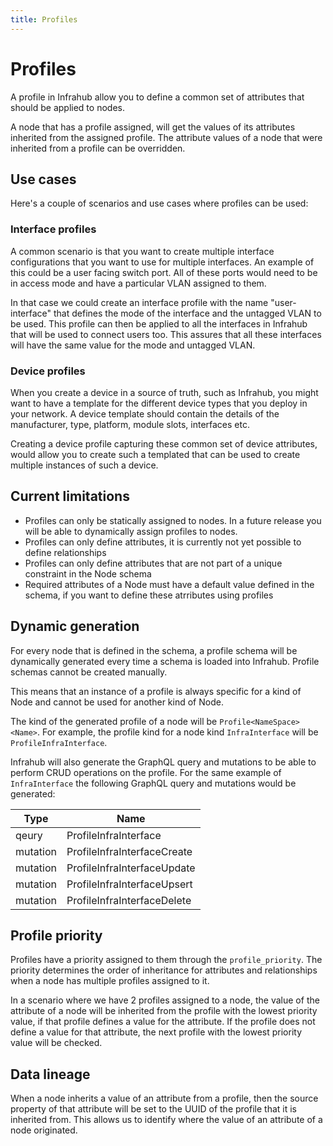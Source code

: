```yaml
---
title: Profiles
---
```


# Profiles

A profile in Infrahub allow you to define a common set of attributes that should be applied to nodes.

A node that has a profile assigned, will get the values of its attributes inherited from the assigned profile. The attribute values of a node that were inherited from a profile can be overridden.

## Use cases

Here's a couple of scenarios and use cases where profiles can be used:

### Interface profiles

A common scenario is that you want to create multiple interface configurations that you want to use for multiple interfaces. An example of this could be a user facing switch port. All of these ports would need to be in access mode and have a particular VLAN assigned to them.

In that case we could create an interface profile with the name "user-interface" that defines the mode of the interface and the untagged VLAN to be used. This profile can then be applied to all the interfaces in Infrahub that will be used to connect users too. This assures that all these interfaces will have the same value for the mode and untagged VLAN.

### Device profiles

When you create a device in a source of truth, such as Infrahub, you might want to have a template for the different device types that you deploy in your network. A device template should contain the details of the manufacturer, type, platform, module slots, interfaces etc.

Creating a device profile capturing these common set of device attributes, would allow you to create such a templated that can be used to create multiple instances of such a device.

## Current limitations

- Profiles can only be statically assigned to nodes. In a future release you will be able to dynamically assign profiles to nodes.
- Profiles can only define attributes, it is currently not yet possible to define relationships
- Profiles can only define attributes that are not part of a unique constraint in the Node schema
- Required attributes of a Node must have a default value defined in the schema, if you want to define these atrributes using profiles

## Dynamic generation

For every node that is defined in the schema, a profile schema will be dynamically generated every time a schema is loaded into Infrahub. Profile schemas cannot be created manually.

This means that an instance of a profile is always specific for a kind of Node and cannot be used for another kind of Node.

The kind of the generated profile of a node will be `Profile<NameSpace><Name>`. For example, the profile kind for a node kind `InfraInterface` will be `ProfileInfraInterface`.

Infrahub will also generate the GraphQL query and mutations to be able to perform CRUD operations on the profile. For the same example of `InfraInterface` the following GraphQL query and mutations would be generated:

| Type     | Name                        |
|----------|-----------------------------|
| qeury    | ProfileInfraInterface       |
| mutation | ProfileInfraInterfaceCreate |
| mutation | ProfileInfraInterfaceUpdate |
| mutation | ProfileInfraInterfaceUpsert |
| mutation | ProfileInfraInterfaceDelete |

## Profile priority

Profiles have a priority assigned to them through the `profile_priority`. The priority determines the order of inheritance for attributes and relationships when a node has multiple profiles assigned to it.

In a scenario where we have 2 profiles assigned to a node, the value of the attribute of a node will be inherited from the profile with the lowest priority value, if that profile defines a value for the attribute. If the profile does not define a value for that attribute, the next profile with the lowest priority value will be checked.

## Data lineage

When a node inherits a value of an attribute from a profile, then the source property of that attribute will be set to the UUID of the profile that it is inherited from. This allows us to identify where the value of an attribute of a node originated.
